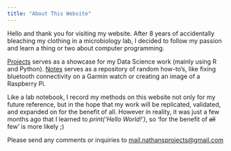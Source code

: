 ```yaml
---
title: "About This Website"
---
```


Hello and thank you for visiting my website. After 8 years of accidentally bleaching my clothing in a microbiology lab, I decided to follow my passion and learn a thing or two about computer programming. 

[Projects](nathansprojects.com/projects) serves as a showcase for my Data Science work (mainly using R and Python). [Notes](nathansprojects.com/notes) serves as a repository of random how-to’s, like fixing bluetooth connectivity on a Garmin watch or creating an image of a Raspberry Pi. 

Like a lab notebook, I record my methods on this website not only for my future reference, but in the hope that my work will be replicated, validated, and expanded on for the benefit of all. However in reality, it was just a few months ago that I learned to *print(‘Hello World!’)*, so ‘for the benefit of ~~all~~ few’ is more likely ;)

Please send any comments or inquiries to [mail.nathansprojects@gmail.com](mailto:mail.nathansprojects@gmail.com)

